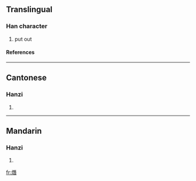 ==Translingual==
===Han character===
{{Han char|rn=86|rad=火|as=12|sn=16|four=9186<sub>1</sub>|canj=火一山日 (FMUA)}}
# put out
====References====
{{Han ref|kx=0681.200|dkj=19379|dj=1093.130|hdz=32233.040|uh=71B8|ud=29112|bh=EA4A|bd=59978}}

----
==Cantonese==
===Hanzi===
{{yue-hanzi|jyut=|y=jim1}}
# {{defn|Cantonese}}

----
==Mandarin==
===Hanzi===
{{cmn-hanzi|pin=[[jiān]] ([[jian1]])|wg=chien<sup>1</sup>}}
# {{defn|Mandarin}}

[[fr:熸]]